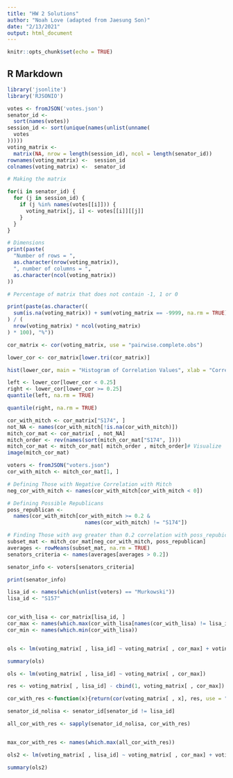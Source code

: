 ```yaml
---
title: "HW 2 Solutions"
author: "Noah Love (adapted from Jaesung Son)"
date: "2/13/2021"
output: html_document
---
```


```r
knitr::opts_chunk$set(echo = TRUE)
```

## R Markdown

```r
library('jsonlite')
library('RJSONIO')
```

```r
votes <- fromJSON('votes.json')
senator_id <-
  sort(names(votes))
session_id <- sort(unique(names(unlist(unname(
  votes
)))))
voting_matrix <-
  matrix(NA, nrow = length(session_id), ncol = length(senator_id))
rownames(voting_matrix) <-  session_id
colnames(voting_matrix) <-  senator_id

# Making the matrix

for(i in senator_id) {
  for (j in session_id) {
    if (j %in% names(votes[[i]])) {
      voting_matrix[j, i] <- votes[[i]][[j]]
    }
  }
}

# Dimensions
print(paste(
  "Number of rows = ",
  as.character(nrow(voting_matrix)),
  ", number of columns = ",
  as.character(ncol(voting_matrix))
))
```


```r
# Percentage of matrix that does not contain -1, 1 or 0

print(paste(as.character((
  sum(is.na(voting_matrix)) + sum(voting_matrix == -9999, na.rm = TRUE)
) / (
  nrow(voting_matrix) * ncol(voting_matrix)
) * 100), "%"))
```


```r
cor_matrix <- cor(voting_matrix, use = "pairwise.complete.obs")
```


```r
lower_cor <- cor_matrix[lower.tri(cor_matrix)]
```

```r
hist(lower_cor, main = "Histogram of Correlation Values", xlab = "Correlation")
```



```r
left <- lower_cor[lower_cor < 0.25]
right <- lower_cor[lower_cor >= 0.25]
quantile(left, na.rm = TRUE)
```


```r
quantile(right, na.rm = TRUE)
```

```r
cor_with_mitch <- cor_matrix["S174", ]
not_NA <- names(cor_with_mitch[!is.na(cor_with_mitch)])
mitch_cor_mat <- cor_matrix[ , not_NA]
mitch_order <- rev(names(sort(mitch_cor_mat["S174", ])))
mitch_cor_mat <- mitch_cor_mat[ mitch_order , mitch_order]# Visualize
image(mitch_cor_mat)
```

```r
voters <- fromJSON("voters.json")
cor_with_mitch <- mitch_cor_mat[1, ]

# Defining Those with Negative Correlation with Mitch
neg_cor_with_mitch <- names(cor_with_mitch[cor_with_mitch < 0])

# Defining Possible Republicans
poss_republican <-
  names(cor_with_mitch[cor_with_mitch >= 0.2 &
                         names(cor_with_mitch) != "S174"])

# Finding Those with avg greater than 0.2 correlation with poss_repubicans
subset_mat <- mitch_cor_mat[neg_cor_with_mitch, poss_republican]
averages <- rowMeans(subset_mat, na.rm = TRUE)
senators_criteria <- names(averages[averages > 0.2])

senator_info <- voters[senators_criteria]

print(senator_info)
```

```r
lisa_id <- names(which(unlist(voters) == "Murkowski"))
lisa_id <- "S157"


cor_with_lisa <- cor_matrix[lisa_id, ]
cor_max <- names(which.max(cor_with_lisa[names(cor_with_lisa) != lisa_id]))
cor_min <- names(which.min(cor_with_lisa))


ols <- lm(voting_matrix[ , lisa_id] ~ voting_matrix[ , cor_max] + voting_matrix[ , cor_min])

summary(ols)
```


```r
ols <- lm(voting_matrix[ , lisa_id] ~ voting_matrix[ , cor_max])

res <- voting_matrix[ , lisa_id] - cbind(1, voting_matrix[ , cor_max]) %*% ols$coefficients

cor_with_res <-function(x){return(cor(voting_matrix[ , x], res, use = "pairwise.complete.obs"))}

senator_id_nolisa <- senator_id[senator_id != lisa_id]

all_cor_with_res <- sapply(senator_id_nolisa, cor_with_res)


max_cor_with_res <- names(which.max(all_cor_with_res))

ols2 <- lm(voting_matrix[ , lisa_id] ~ voting_matrix[ , cor_max] + voting_matrix[ , max_cor_with_res])

summary(ols2)
```

